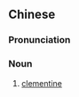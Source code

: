==Chinese==
{{zh-forms|type=12}}

===Pronunciation===
{{zh-pron
|m=xiǎogānjú
|cat=n
}}

===Noun===
{{zh-noun}}

# [[clementine]]

{{zh-cat|Fruits}}